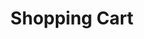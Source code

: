 ---
title: Shopping Cart
description: This project is an online store built with React, where users can browse products and add them to a dynamic shopping cart. Uses React Router for navigation and React Hooks for state management. The design is responsive and makes calls to an API to load products in real time.
image: /src/images/shoppingcart.webp
imageAlt: Shopping Cart Project
loading: lazy
codeLink: https://github.com/carlosfrontend/fake-store
liveLink: https://fake-store-1xz.pages.dev/
tags: [
{ name: React, className: devicon-react-plain colored },
{name: React Router, className: devicon-reactrouter-plain colored },
{name: Tailwind, className: devicon-tailwindcss-original colored},
{name: Vite, className: devicon-vitejs-plain colored },
{ name: Vitest, className: devicon-vitest-plain colored },
]
---